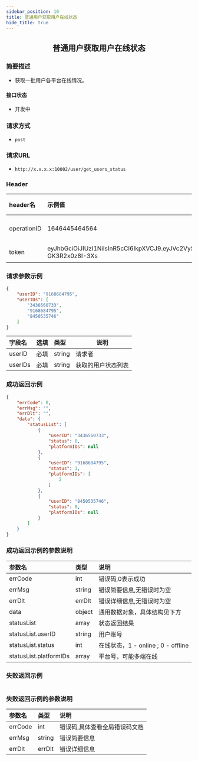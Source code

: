 ```yaml
---
sidebar_position: 10
title: 普通用户获取用户在线状态
hide_title: true
---
```


<center>

## 普通用户获取用户在线状态

</center>

### 简要描述
- 获取一批用户各平台在线情况。
#### 接口状态
- 开发中
### 请求方式
- `post` 
### 请求URL
- `http://x.x.x.x:10002/user/get_users_status` 


### Header
|header名|示例值|选填|类型|说明|
|:----    |:-------    |:--- |---|------      |
|operationID|1646445464564|必填|string|operationID用于全局链路追踪|
|token|eyJhbGciOiJIUzI1NiIsInR5cCI6IkpXVCJ9.eyJVc2VySUQiOiJvcGVuSU02NTQzMjEiLCJQbGF0Zm9ybUlEIjowLCJleHAiOjE2OTY0OTE4NTAsIm5iZiI6MTY4ODcxNTU1MCwiaWF0IjoxNjg4NzE1ODUwfQ.Mfhg3OiRtJY48rZbKWecNeydnHWW-GK3R2x0z8I-3Xs|必填|string|管理员token|


### 请求参数示例


```json
{
    "userID": "9168684795",
    "userIDs": [
        "3436560733",
        "9168684795",
        "8450535746"
    ]
}
```
|字段名|选填|类型|说明|
|:----    |:-------    |:--- |---|
|userID|必填|string|请求者|
|userIDs|必填|string|获取的用户状态列表|
### 成功返回示例


```json
{
    "errCode": 0,
    "errMsg": "",
    "errDlt": "",
    "data": {
        "statusList": [
            {
                "userID": "3436560733",
                "status": 0,
                "platformIDs": null
            },
            {
                "userID": "9168684795",
                "status": 1,
                "platformIDs": [
                    2
                ]
            },
            {
                "userID": "8450535746",
                "status": 0,
                "platformIDs": null
            }
        ]
    }
}
```
### 成功返回示例的参数说明


|参数名|类型|说明|
|:----    |:-------    |:--- |
|errCode|int|错误码,0表示成功|
|errMsg|string|错误简要信息,无错误时为空|
|errDlt|errDlt|错误详细信息,无错误时为空|
|data|object|通用数据对象，具体结构见下方|
|statusList|array|状态返回结果|
|statusList.userID|string|用户账号|
|statusList.status|int|在线状态，1 - online ; 0 - offline|
|statusList.platformIDs|array|平台号，可能多端在线|
### 失败返回示例


```json

```
### 失败返回示例的参数说明


|参数名|类型|说明|
|:----    |:-------    |:--- |
|errCode|int|错误码,具体查看全局错误码文档|
|errMsg|string|错误简要信息|
|errDlt|errDlt|错误详细信息|
